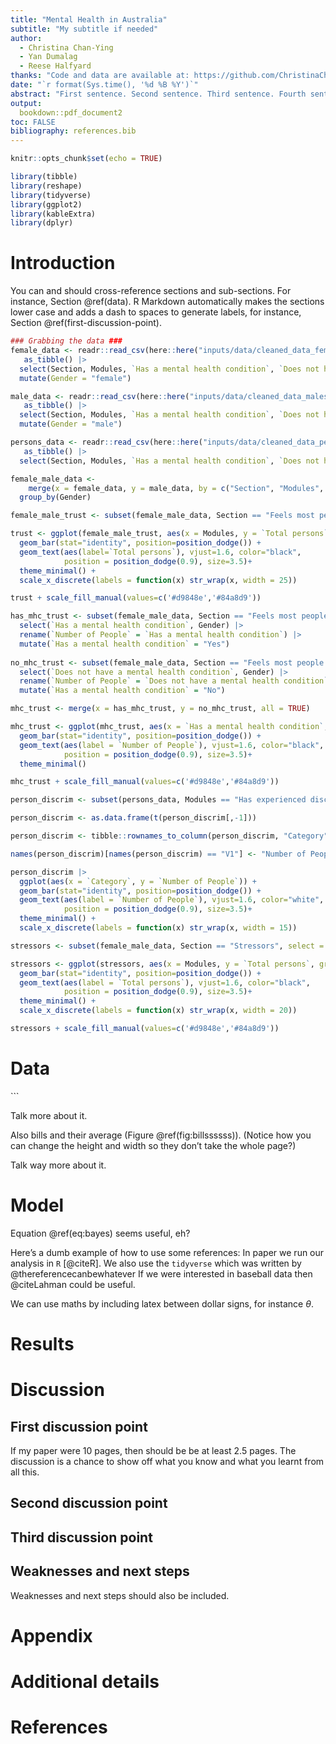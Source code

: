 ```yaml
---
title: "Mental Health in Australia"
subtitle: "My subtitle if needed"
author: 
  - Christina Chan-Ying
  - Yan Dumalag
  - Reese Halfyard
thanks: "Code and data are available at: https://github.com/ChristinaChanYing/Australian-Social-Determinants-of-Health"
date: "`r format(Sys.time(), '%d %B %Y')`"
abstract: "First sentence. Second sentence. Third sentence. Fourth sentence."
output:
  bookdown::pdf_document2
toc: FALSE
bibliography: references.bib
---
```


```r
knitr::opts_chunk$set(echo = TRUE)

library(tibble)
library(reshape)
library(tidyverse)
library(ggplot2)
library(kableExtra)
library(dplyr)
```

# Introduction

You can and should cross-reference sections and sub-sections. For instance, Section \@ref(data). R Markdown automatically makes the sections lower case and adds a dash to spaces to generate labels, for instance, Section \@ref(first-discussion-point). 

```r
### Grabbing the data ###
female_data <- readr::read_csv(here::here("inputs/data/cleaned_data_females.csv")) |>
   as_tibble() |>
  select(Section, Modules, `Has a mental health condition`, `Does not have a mental health condition`, `Has a long term health condition`, `Does not have a long term health condition`, `Has disability`, `Has no disability`, `Total persons`) |>
  mutate(Gender = "female")

male_data <- readr::read_csv(here::here("inputs/data/cleaned_data_males.csv")) |>
   as_tibble() |>
  select(Section, Modules, `Has a mental health condition`, `Does not have a mental health condition`, `Has a long term health condition`, `Does not have a long term health condition`, `Has disability`, `Has no disability`, `Total persons`)|>
  mutate(Gender = "male")

persons_data <- readr::read_csv(here::here("inputs/data/cleaned_data_persons.csv")) |>
   as_tibble() |>
  select(Section, Modules, `Has a mental health condition`, `Does not have a mental health condition`, `Has a long term health condition`, `Does not have a long term health condition`, `Has disability`, `Has no disability`, `Total persons`)

female_male_data <-
    merge(x = female_data, y = male_data, by = c("Section", "Modules", "Has a mental health condition", "Does not have a mental health condition", "Has a long term health condition", "Does not have a long term health condition", "Has disability", "Has no disability", "Total persons", "Gender"), all = TRUE) |>
  group_by(Gender)

```

```r
female_male_trust <- subset(female_male_data, Section == "Feels most people can be trusted")

trust <- ggplot(female_male_trust, aes(x = Modules, y = `Total persons`, group = Gender, fill = Gender)) +
  geom_bar(stat="identity", position=position_dodge()) + 
  geom_text(aes(label=`Total persons`), vjust=1.6, color="black",
            position = position_dodge(0.9), size=3.5)+
  theme_minimal() + 
  scale_x_discrete(labels = function(x) str_wrap(x, width = 25))

trust + scale_fill_manual(values=c('#d9848e','#84a8d9'))

```

```r
has_mhc_trust <- subset(female_male_data, Section == "Feels most people can be trusted" & Modules == "Strongly agree / Somewhat agree") |>
  select(`Has a mental health condition`, Gender) |>
  rename(`Number of People` = `Has a mental health condition`) |>
  mutate(`Has a mental health condition` = "Yes")
  
no_mhc_trust <- subset(female_male_data, Section == "Feels most people can be trusted" & Modules == "Strongly agree / Somewhat agree") |>
  select(`Does not have a mental health condition`, Gender) |>
  rename(`Number of People` = `Does not have a mental health condition`) |>
  mutate(`Has a mental health condition` = "No")

mhc_trust <- merge(x = has_mhc_trust, y = no_mhc_trust, all = TRUE)

mhc_trust <- ggplot(mhc_trust, aes(x = `Has a mental health condition`, y = `Number of People`, group = Gender, fill = Gender)) +
  geom_bar(stat="identity", position=position_dodge()) + 
  geom_text(aes(label = `Number of People`), vjust=1.6, color="black",
            position = position_dodge(0.9), size=3.5)+
  theme_minimal()

mhc_trust + scale_fill_manual(values=c('#d9848e','#84a8d9'))

```


```r
person_discrim <- subset(persons_data, Modules == "Has experienced discrimination in last 12 months", select = -c(Section, Modules))

person_discrim <- as.data.frame(t(person_discrim[,-1]))

person_discrim <- tibble::rownames_to_column(person_discrim, "Category")

names(person_discrim)[names(person_discrim) == "V1"] <- "Number of People"

person_discrim |>
  ggplot(aes(x = `Category`, y = `Number of People`)) +
  geom_bar(stat="identity", position=position_dodge()) + 
  geom_text(aes(label = `Number of People`), vjust=1.6, color="white",
            position = position_dodge(0.9), size=3.5)+
  theme_minimal() + 
  scale_x_discrete(labels = function(x) str_wrap(x, width = 15))


```

```r
stressors <- subset(female_male_data, Section == "Stressors", select = -c(Section))

stressors <- ggplot(stressors, aes(x = Modules, y = `Total persons`, group = Gender, fill = Gender)) +
  geom_bar(stat="identity", position=position_dodge()) + 
  geom_text(aes(label = `Total persons`), vjust=1.6, color="black",
            position = position_dodge(0.9), size=3.5)+
  theme_minimal() +
  scale_x_discrete(labels = function(x) str_wrap(x, width = 20))

stressors + scale_fill_manual(values=c('#d9848e','#84a8d9'))


```

# Data

```

Talk more about it.

Also bills and their average (Figure \@ref(fig:billssssss)). (Notice how you can change the height and width so they don't take the whole page?)

Talk way more about it. 



# Model

\begin{equation}
Pr(\theta | y) = \frac{Pr(y | \theta) Pr(\theta)}{Pr(y)}  (\#eq:bayes)
\end{equation}

Equation \@ref(eq:bayes) seems useful, eh?

Here's a dumb example of how to use some references: In paper we run our analysis in `R` [@citeR]. We also use the `tidyverse` which was written by @thereferencecanbewhatever If we were interested in baseball data then @citeLahman could be useful. 

We can use maths by including latex between dollar signs, for instance $\theta$.


# Results

# Discussion

## First discussion point

If my paper were 10 pages, then should be be at least 2.5 pages. The discussion is a chance to show off what you know and what you learnt from all this. 

## Second discussion point

## Third discussion point

## Weaknesses and next steps

Weaknesses and next steps should also be included.

\newpage

\appendix

# Appendix {-}


# Additional details


\newpage


# References


